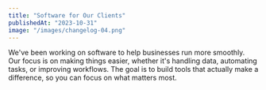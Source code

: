 ```yaml
---
title: "Software for Our Clients"
publishedAt: "2023-10-31"
image: "/images/changelog-04.png"
---
```


We've been working on software to help businesses run more smoothly. Our focus is on making things easier, whether it's handling data, automating tasks, or improving workflows. The goal is to build tools that actually make a difference, so you can focus on what matters most.
